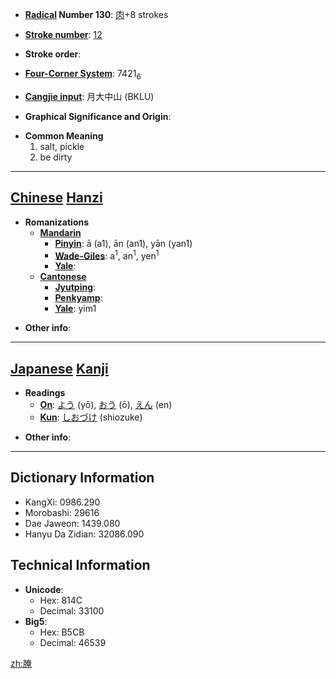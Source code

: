 * '''[[Wiktionary:Chinese radical index| Radical]] Number 130''': [[Wiktionary:Chinese radical index 肉|肉]]+8 strokes

* '''[[Wiktionary:Chinese total strokes index|Stroke number]]''': [[Wiktionary:Chinese total strokes index 12|12]]

* '''Stroke order''': 

* '''[[Wiktionary:Chinese four corner index|Four-Corner System]]''': 7421<sub>6</sub>

* '''[[Wiktionary:Chinese Cangjie index|Cangjie input]]''': 月大中山 (BKLU)

* '''Graphical Significance and Origin''': 

* '''Common Meaning'''
*#salt, pickle
*# be dirty


----

== [[Chinese]] [[Hanzi]] ==

* '''Romanizations'''
** '''[[Mandarin]]'''
*** '''[[Pinyin]]''': ā (a1), ān (an1), yān (yan1)
*** '''[[Wade-Giles]]''': a<sup>1</sup>, an<sup>1</sup>, yen<sup>1</sup>
*** '''[[Yale]]''': 
** '''[[Cantonese]]'''
*** '''[[Jyutping]]''':
*** '''[[Penkyamp]]''': 
*** '''[[Yale]]''': yim1

* '''Other info''': 

----

== [[Japanese]] [[Kanji]] ==

* '''Readings'''
** '''[[On]]''': [[よう]] (yō), [[おう]] (ō), [[えん]] (en)
** '''[[Kun]]''': [[しおづけ]] (shiozuke)

* '''Other info''':  

----

== Dictionary Information ==

* KangXi: 0986.290
* Morobashi: 29616
* Dae Jaweon: 1439.080
* Hanyu Da Zidian: 32086.090

== Technical Information ==

* '''Unicode''':
** Hex: 814C
** Decimal: 33100
* '''Big5''':
** Hex: B5CB
** Decimal: 46539

[[zh:腌]]